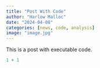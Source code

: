 ```yaml
---
title: "Post With Code"
author: "Harlow Malloc"
date: "2024-04-08"
categories: [news, code, analysis]
image: "image.jpg"
---
```


This is a post with executable code.

```r
1 + 1
```
